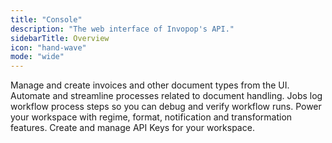 ```yaml
---
title: "Console"
description: "The web interface of Invopop's API."
sidebarTitle: Overview
icon: "hand-wave"
mode: "wide"
---
```


<Columns cols="3">

<Card title="Documents" icon="file" href="/guides/features/workflows">
	Manage and create invoices and other document types from the UI.
</Card>

<Card title="Workflows" icon="tag" href="/guides/features/workflows">
	Automate and streamline processes related to document handling.
</Card>

<Card title="Jobs" icon="check-double" href="/guides/features/workflows">
	Jobs log workflow process steps so you can debug and verify workflow runs.
</Card>

<Card title="Apps" icon="app-store" href="/guides/features/workflows">
	Power your workspace with regime, format, notification and transformation features.
</Card>

<Card title="API Keys" icon="key" href="/guides/features/workflows">
	Create and manage API Keys for your workspace.
</Card>
</Columns>

